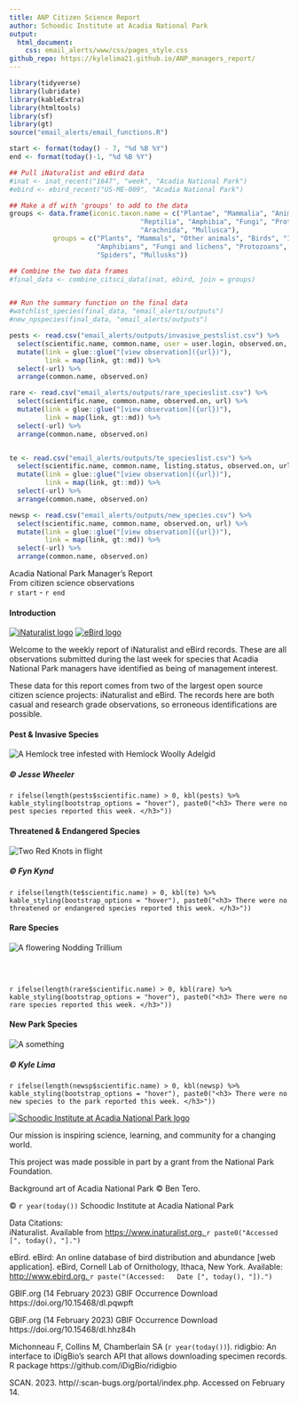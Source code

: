 ```yaml
---
title: ANP Citizen Science Report
author: Schoodic Institute at Acadia National Park
output: 
  html_document:
    css: email_alerts/www/css/pages_style.css
github_repo: https://kylelima21.github.io/ANP_managers_report/
---
```



```r
library(tidyverse)
library(lubridate)
library(kableExtra)
library(htmltools)
library(sf)
library(gt)
source("email_alerts/email_functions.R")

start <- format(today() - 7, "%d %B %Y")
end <- format(today()-1, "%d %B %Y")

## Pull iNaturalist and eBird data
#inat <- inat_recent("1647", "week", "Acadia National Park")
#ebird <- ebird_recent("US-ME-009", "Acadia National Park")

## Make a df with 'groups' to add to the data
groups <- data.frame(iconic.taxon.name = c("Plantae", "Mammalia", "Animalia", "Aves", "Insecta", 
                                 "Reptilia", "Amphibia", "Fungi", "Protozoa", "Chromista",
                                 "Arachnida", "Mullusca"),
           groups = c("Plants", "Mammals", "Other animals", "Birds", "Insects", "Reptiles",
                      "Amphibians", "Fungi and lichens", "Protozoans", "Kelp and seaweeds", 
                      "Spiders", "Mullusks"))

## Combine the two data frames
#final_data <- combine_citsci_data(inat, ebird, join = groups)


## Run the summary function on the final data
#watchlist_species(final_data, "email_alerts/outputs")
#new_npspecies(final_data, "email_alerts/outputs")

pests <- read.csv("email_alerts/outputs/invasive_pestslist.csv") %>% 
  select(scientific.name, common.name, user = user.login, observed.on, url) %>% 
  mutate(link = glue::glue("[view observation]({url})"),
         link = map(link, gt::md)) %>%
  select(-url) %>% 
  arrange(common.name, observed.on)

rare <- read.csv("email_alerts/outputs/rare_specieslist.csv") %>% 
  select(scientific.name, common.name, observed.on, url) %>% 
  mutate(link = glue::glue("[view observation]({url})"),
         link = map(link, gt::md)) %>%
  select(-url) %>% 
  arrange(common.name, observed.on)


te <- read.csv("email_alerts/outputs/te_specieslist.csv") %>% 
  select(scientific.name, common.name, listing.status, observed.on, url) %>% 
  mutate(link = glue::glue("[view observation]({url})"),
         link = map(link, gt::md)) %>%
  select(-url) %>% 
  arrange(common.name, observed.on)

newsp <- read.csv("email_alerts/outputs/new_species.csv") %>% 
  select(scientific.name, common.name, observed.on, url) %>% 
  mutate(link = glue::glue("[view observation]({url})"),
         link = map(link, gt::md)) %>%
  select(-url) %>% 
  arrange(common.name, observed.on)

```


<!-- Header -->
<div class = "title-box">
  <div class = "titlemain">
  Acadia National Park Manager's Report
  </div>
  <div class = "titlemain2">
  From citizen science observations
  </div>
  <div class = "subtitle"> 
  `r start` - `r end`
  </div>
</div>



<!-- Introduction -->
<div class = "intro-box">
  <div class = "body-title-box">
  <i class = "body-box-icon"></i>
  <h4 class = "body-titles"> Introduction </h4>
  </div>
  <div class = "intro-img-box">
  <a href = "https://www.inaturalist.org/"><img src = "email_alerts/www/img/inat.png" alt = "iNaturalist    logo" class = "inat-logo"></a>
  <a href = "https://ebird.org/"><img src = "email_alerts/www/img/ebird.png" alt = "eBird logo" class =     "ebird-logo"></a>
  </div>
  <div class = "intro-text">
  Welcome to the weekly report of iNaturalist and eBird records. These are all observations submitted during the last week for species that Acadia National Park managers have identified as being of management interest. 
  
  These data for this report comes from two of the largest open source citizen science projects: iNaturalist and eBird. The records here are both casual and research grade observations, so erroneous identifications are possible.
  </div>
</div>



<!-- Pests & Invasives -->
<div class = "pests-box">
  <div class = "body-title-box">
  <h4 class = "body-titles"> Pest & Invasive Species </h4>
  </div>
  <img src = "email_alerts/www/img/hwa.jpeg" alt = "A Hemlock tree infested with Hemlock Woolly Adelgid"    class = "pests-img">
  <h5 class = "cite"> © Jesse Wheeler </h5>
  <div class = "pests-table shrink-table">
  `r ifelse(length(pests$scientific.name) > 0, kbl(pests) %>% kable_styling(bootstrap_options = "hover"), paste0("<h3> There were no pest species reported this week. </h3>"))`
  </div>
</div>



<!-- Threatened and Endangered -->
<div class = "te-box">
  <div class = "body-title-box">
  <h4 class = "body-titles"> Threatened & Endangered Species </h4>
  </div>
  <img src = "email_alerts/www/img/rekn.jpeg" alt = "Two Red Knots in flight" class = "te-img">
  <h5 class = "cite"> © Fyn Kynd </h5>
  <div class = "te-table shrink-table">
  `r ifelse(length(te$scientific.name) > 0, kbl(te) %>% kable_styling(bootstrap_options = "hover"), paste0("<h3> There were no threatened or endangered species reported this week. </h3>"))`
  </div>
</div>



<!-- Rare species -->
<div class = "rare-box">
  <div class = "body-title-box">
  <h4 class = "body-titles"> Rare Species </h4>
  </div>
  <img src = "email_alerts/www/img/notr.jpeg" alt = "A flowering Nodding Trillium" class = "rare-img">
  <h5 class = "cite" style = "color:white;"> © Andy Fyon </h5>
  <div class = "rare-table shrink-table">
  `r ifelse(length(rare$scientific.name) > 0, kbl(rare) %>% kable_styling(bootstrap_options = "hover"), paste0("<h3> There were no rare species reported this week. </h3>"))`
  </div>
</div>



<!-- New Park Species -->
<div class = "new-box">
  <div class = "body-title-box">
  <h4 class = "body-titles"> New Park Species </h4>
  </div>
  <img src = "email_alerts/www/img/sacr.jpg" alt = "A something" class = "new-img">
  <h5 class = "cite"> © Kyle Lima </h5>
  <div class = "rare-table shrink-table">
  `r ifelse(length(newsp$scientific.name) > 0, kbl(newsp) %>% kable_styling(bootstrap_options = "hover"), paste0("<h3> There were no new species to the park reported this week. </h3>"))`
  </div>
</div>



<!-- Credits -->
<div class = "credits-box">
  <div>
  <a href = "https://schoodicinstitute.org/"><img src = "email_alerts/www/img/schoodic_horizontal.png"      alt = "Schoodic Institute at Acadia National Park logo" class = "schoodic-img"></a>
  
  Our mission is inspiring science, learning, and community for a changing world.
  
  This project was made possible in part by a grant from the National Park Foundation.
  
  Background art of Acadia National Park © Ben Tero.
  
  © `r year(today())` Schoodic Institute at Acadia National Park
  </div>
  <div> 
  Data Citations: <br>
  iNaturalist. Available from <a href = "https://www.inaturalist.org/" target =                         "_blank"> https://www.inaturalist.org. </a> `r paste0("Accessed [", today(), "].")`
  
  eBird. eBird: An online database of bird distribution and abundance [web application].
  eBird, Cornell Lab of Ornithology, Ithaca, New York. Available:
  <a href = "https://www.ebird.org" target = "_blank"> http://www.ebird.org. </a> `r paste("(Accessed:   Date [", today(), "]).")`
  
  GBIF.org (14 February 2023) GBIF Occurrence Download https://doi.org/10.15468/dl.pqwpft
  
  GBIF.org (14 February 2023) GBIF Occurrence Download https://doi.org/10.15468/dl.hhz84h
  
  Michonneau F, Collins M, Chamberlain SA (`r year(today())`). ridigbio: An interface to iDigBio's      search API that allows downloading specimen records. R package https://github.com/iDigBio/ridigbio
  
  SCAN. 2023. http//:scan-bugs.org/portal/index.php. Accessed on February 14.
  </div>
</div>
